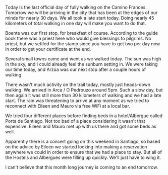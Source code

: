Today is the last official day of fully walking on the Camino Frances. Tomorrow
we will be arriving in the city that has been at the edges of our minds for
nearly 30 days. We all took a late start today. Doing nearly 45 kilometers of
total walking in one day will make you want to do that.

<Stats miles="20.5" steps="50754" />

Boente was our first stop, for breakfast of course. According to the guide book
there was a priest here who would give blessings to pilgrims. No priest, but we
settled for the stamp since you have to get two per day now in order to get
your certificate at the end.

Several small towns came and went as we walked today. The sun was high in the
sky, and I could already feel the sunburn setting in. We were taking our time
today, and Arzúa was our next stop after a couple hours of walking.

There wasn't much activity on the trail today, mostly just heads-down walking.
We arrived in Arca / O Pedrouzo around 5pm. Such a slow day, but then again it
was still more than 30 kilometers of walking and we had a late start. The rain
was threatening to arrive at any moment as we tried to reconnect with Eileen
and Mauro via free WiFi at a local bar.

We tried four different places before finding beds in a hotel/Albergue called
Porta de Santiago. Not too bad of a place considering it wasn't that expensive.
Eileen and Mauro met up with us there and got some beds as well.

Apparently there is a concert going on this weekend in Santiago, so based on the
advice by Eileen we started looking into making a reservation anywhere we could
in order to ensure that we had a place to stay. But all of the Hostels and
Albergues were filling up quickly. We'll just have to wing it.

I can't believe that this month long journey is coming to an end tomorrow.
